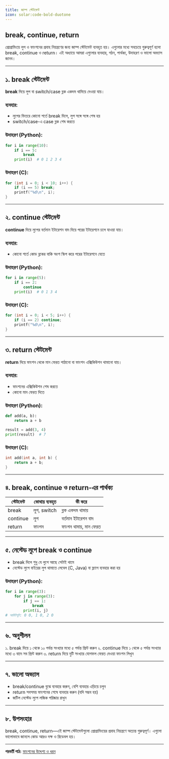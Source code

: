 ```yaml
---
title: জাম্প স্টেটমেন্ট
icon: solar:code-bold-duotone
---
```


## break, continue, return

প্রোগ্রামিংয়ে লুপ ও ফাংশনের প্রবাহ নিয়ন্ত্রণের জন্য জাম্প স্টেটমেন্ট ব্যবহৃত হয়। এগুলোর মধ্যে সবচেয়ে গুরুত্বপূর্ণ হলো break, continue ও return। এই অধ্যায়ে আমরা এগুলোর ব্যবহার, গঠন, পার্থক্য, উদাহরণ ও ভালো অভ্যাস জানব।

---

## ১. break স্টেটমেন্ট

**break** দিয়ে লুপ বা switch/case ব্লক একদম থামিয়ে দেওয়া যায়।

### ব্যবহার:
- লুপের ভিতরে কোনো শর্তে break দিলে, লুপ সঙ্গে সঙ্গে শেষ হয়
- switch/case-এ case ব্লক শেষ করতে

### উদাহরণ (Python):
```python
for i in range(10):
    if i == 5:
        break
    print(i)  # 0 1 2 3 4
```

### উদাহরণ (C):
```c
for (int i = 0; i < 10; i++) {
    if (i == 5) break;
    printf("%d\n", i);
}
```

---

## ২. continue স্টেটমেন্ট

**continue** দিয়ে লুপের বর্তমান ইটারেশন বাদ দিয়ে পরের ইটারেশনে চলে যাওয়া যায়।

### ব্যবহার:
- কোনো শর্তে কোড ব্লকের বাকি অংশ স্কিপ করে পরের ইটারেশনে যেতে

### উদাহরণ (Python):
```python
for i in range(5):
    if i == 2:
        continue
    print(i)  # 0 1 3 4
```

### উদাহরণ (C):
```c
for (int i = 0; i < 5; i++) {
    if (i == 2) continue;
    printf("%d\n", i);
}
```

---

## ৩. return স্টেটমেন্ট

**return** দিয়ে ফাংশন থেকে মান ফেরত পাঠানো বা ফাংশন এক্সিকিউশন থামানো যায়।

### ব্যবহার:
- ফাংশনের এক্সিকিউশন শেষ করতে
- কোনো মান ফেরত দিতে

### উদাহরণ (Python):
```python
def add(a, b):
    return a + b

result = add(3, 4)
print(result)  # 7
```

### উদাহরণ (C):
```c
int add(int a, int b) {
    return a + b;
}
```

---

## ৪. break, continue ও return-এর পার্থক্য

| স্টেটমেন্ট | কোথায় ব্যবহৃত | কী করে                |
|------------|---------------|-----------------------|
| break      | লুপ, switch   | ব্লক একদম থামায়       |
| continue   | লুপ           | বর্তমান ইটারেশন বাদ   |
| return     | ফাংশন         | ফাংশন থামায়, মান ফেরত|

---

## ৫. নেস্টেড লুপে break ও continue

- break দিলে শুধু যে লুপে আছে সেটাই থামে
- নেস্টেড লুপে বাইরের লুপ থামাতে লেবেল (C, Java) বা ফ্ল্যাগ ব্যবহার করা হয়

### উদাহরণ (Python):
```python
for i in range(3):
    for j in range(3):
        if j == 1:
            break
        print(i, j)
# আউটপুট: 0 0, 1 0, 2 0
```

---

## ৬. অনুশীলন

১. break দিয়ে ১ থেকে ১০ পর্যন্ত সংখ্যার মধ্যে ৫ পর্যন্ত প্রিন্ট করুন
২. continue দিয়ে ১ থেকে ৫ পর্যন্ত সংখ্যার মধ্যে ৩ বাদে সব প্রিন্ট করুন
৩. return দিয়ে দুটি সংখ্যার যোগফল ফেরত দেওয়া ফাংশন লিখুন

---

## ৭. ভালো অভ্যাস

- break/continue বুঝে ব্যবহার করুন, বেশি ব্যবহার এড়িয়ে চলুন
- return সবসময় ফাংশনের শেষে ব্যবহার করুন (যদি সম্ভব হয়)
- জটিল নেস্টেড লুপে লজিক পরিষ্কার রাখুন

---

## ৮. উপসংহার

break, continue, return—এই জাম্প স্টেটমেন্টগুলো প্রোগ্রামিংয়ের প্রবাহ নিয়ন্ত্রণে অত্যন্ত গুরুত্বপূর্ণ। এগুলো ভালোভাবে জানলে কোড আরও দক্ষ ও রিডেবল হয়।

---

**পরবর্তী পাঠ:** [ফাংশনের উদ্দেশ্য ও ধরন](/programming/functions-intro)
